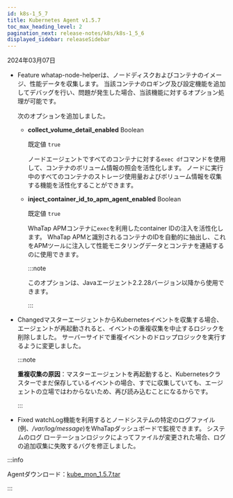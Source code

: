 ```yaml
---
id: k8s-1_5_7
title: Kubernetes Agent v1.5.7
toc_max_heading_level: 2
pagination_next: release-notes/k8s/k8s-1_5_6
displayed_sidebar: releaseSidebar
---
```


2024年03月07日

- <Status>Feature</Status> whatap-node-helperは、ノードディスクおよびコンテナのイメージ、性能データを収集します。 当該コンテナのロギング及び設定機能を追加してデバッグを行い、問題が発生した場合、当該機能に対するオプション処理が可能です。

  次のオプションを追加しました。

  - **collect_volume_detail_enabled** <span class='type'>Boolean</span>

    既定値 `true`

    ノードエージェントですべてのコンテナに対する`exec df`コマンドを使用して、コンテナのボリューム情報の照会を活性化します。 ノードに実行中のすべてのコンテナのストレージ使用量およびボリューム情報を収集する機能を活性化することができます。

  - **inject_container_id_to_apm_agent_enabled** <span class='type'>Boolean</span>

    既定値 `true`

    WhaTap APMコンテナに`exec`を利用したcontainer IDの注入を活性化します。 WhaTap APMと識別されるコンテナのIDを自動的に抽出し、これをAPMツールに注入して性能モニタリングデータとコンテナを連結するのに使用できます。 

    :::note

    このオプションは、Javaエージェント2.2.28バージョン以降から使用できます。

    :::

- <Status>Changed</Status>マスターエージェントからKubernetesイベントを収集する場合、エージェントが再起動されると、イベントの重複収集を中止するロジックを削除しました。 サーバーサイドで重複イベントのドロップロジックを実行するように変更しました。

  :::note

  **重複収集の原因**：マスターエージェントを再起動すると、Kubernetesクラスターでまだ保存しているイベントの場合、すでに収集していても、エージェントの立場ではわからないため、再び読み込むことになるからです。

  :::

- <Status>Fixed</Status> watchLog機能を利用するとノードシステムの特定のログファイル(例、<em>/var/log/message</em>)をWhaTapダッシュボードで監視できます。 システムのログ ローテーションロジックによってファイルが変更された場合、ログの追加収集に失敗するバグを修正しました。

:::info

Agentダウンロード：[kube_mon_1.5.7.tar](https://repo.whatap.io/docker/kube_mon_1.5.7.tar)

:::
